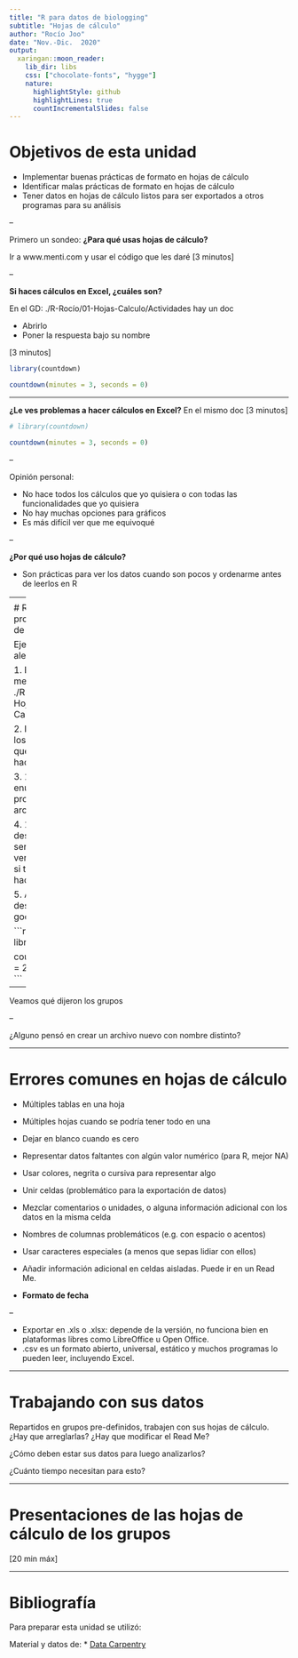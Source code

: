 ```yaml
---
title: "R para datos de biologging"
subtitle: "Hojas de cálculo"
author: "Rocío Joo"
date: "Nov.-Dic.  2020"
output:
  xaringan::moon_reader:
    lib_dir: libs
    css: ["chocolate-fonts", "hygge"]
    nature:
      highlightStyle: github
      highlightLines: true
      countIncrementalSlides: false
---
```



# Objetivos de esta unidad

 * Implementar buenas prácticas de formato en hojas de cálculo
 * Identificar malas prácticas de formato en hojas de cálculo
 * Tener datos en hojas de cálculo listos para ser exportados a otros programas para su análisis
 
--
 
Primero un sondeo:
 **¿Para qué usas hojas de cálculo?** 

Ir a www.menti.com y usar el código que les daré [3 minutos]

<!-- (https://www.mentimeter.com/s/c2fc80c0c43b769833a37a41f100456b/e3dab38712a8) -->
<!-- 5081773 -->

--
 
**Si haces cálculos en Excel, ¿cuáles son?** 

En el GD: ./R-Rocío/01-Hojas-Calculo/Actividades hay un doc

  * Abrirlo
  * Poner la respuesta bajo su nombre

[3 minutos]

```r
library(countdown)

countdown(minutes = 3, seconds = 0)
```
 
---
 
**¿Le ves problemas a hacer cálculos en Excel?** En el mismo doc [3 minutos]

```r
# library(countdown)

countdown(minutes = 3, seconds = 0)
```

--

Opinión personal: 
 
 * No hace todos los cálculos que yo quisiera o con todas las funcionalidades que yo quisiera
 * No hay muchas opciones para gráficos
 * Es más difícil ver que me equivoqué

--

**¿Por qué uso hojas de cálculo?**

* Son prácticas para ver los datos cuando son pocos y ordenarme antes de leerlos en R
 
---
<!-- (van 15 min) -->

# Reconociendo problemas en hojas de cálculo

Ejercicio en grupos aleatorios:

1. Bajar los datos messy.xls en el GD: ./R-Rocío/01-Hojas-Calculo/Datos

2. Imaginar que son los datos con los que tienen que hacer sus análisis.

3. 10 minutos para enumerar todos los problemas del archivo

4. 10 minutos para describir cómo sería la nueva versión del archivo si tuvieran que hacerla ustedes

5. Añadir la descripción en el google doc.

```r
# library(countdown)

countdown(minutes = 20, seconds = 0)
```

--

Veamos qué dijeron los grupos

--

¿Alguno pensó en crear un archivo nuevo con nombre distinto?

---

# Errores comunes en hojas de cálculo

* Múltiples tablas en una hoja
* Múltiples hojas cuando se podría tener todo en una
* Dejar en blanco cuando es cero
* Representar datos faltantes con algún valor numérico (para R, mejor NA)
* Usar colores, negrita o cursiva para representar algo
* Unir celdas (problemático para la exportación de datos)
* Mezclar comentarios o unidades, o alguna información adicional con los datos en la misma celda
* Nombres de columnas problemáticos (e.g. con espacio o acentos)
* Usar caracteres especiales (a menos que sepas lidiar con ellos)
* Añadir información adicional en celdas aisladas. Puede ir en un Read Me.

* **Formato de fecha**

--

* Exportar en .xls o .xlsx: depende de la versión, no funciona bien en plataformas libres como LibreOffice u Open Office. 
* .csv es un formato abierto, universal, estático y muchos programas lo pueden leer, incluyendo Excel. 

---

# Trabajando con sus datos

Repartidos en grupos pre-definidos, trabajen con sus hojas de cálculo. 
¿Hay que arreglarlas? ¿Hay que modificar el Read Me?

¿Cómo deben estar sus datos para luego analizarlos?

¿Cuánto tiempo necesitan para esto?

---

# Presentaciones de las hojas de cálculo de los grupos

[20 min máx]

---

# Bibliografía

Para preparar esta unidad se utilizó:

Material y datos de: 
  * [Data Carpentry](https://datacarpentry.org/spreadsheet-ecology-lesson/)


